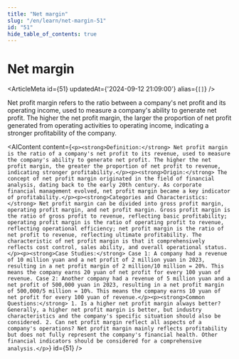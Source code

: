 ```yaml
---
title: "Net margin"
slug: "/en/learn/net-margin-51"
id: "51"
hide_table_of_contents: true
---
```



# Net margin

<ArticleMeta id={51} updatedAt={'2024-09-12 21:09:00'} alias={`[]`} />
<div className='border-solid border-b border-t-0 my-4 border-[var(--ifm-color-gray-300)]' />

Net profit margin refers to the ratio between a company's net profit and its operating income, used to measure a company's ability to generate net profit. The higher the net profit margin, the larger the proportion of net profit generated from operating activities to operating income, indicating a stronger profitability of the company.

<AIContent content={`<p><strong>Definition:</strong> Net profit margin is the ratio of a company's net profit to its revenue, used to measure the company's ability to generate net profit. The higher the net profit margin, the greater the proportion of net profit to revenue, indicating stronger profitability.</p><p><strong>Origin:</strong> The concept of net profit margin originated in the field of financial analysis, dating back to the early 20th century. As corporate financial management evolved, net profit margin became a key indicator of profitability.</p><p><strong>Categories and Characteristics:</strong> Net profit margin can be divided into gross profit margin, operating profit margin, and net profit margin. Gross profit margin is the ratio of gross profit to revenue, reflecting basic profitability; operating profit margin is the ratio of operating profit to revenue, reflecting operational efficiency; net profit margin is the ratio of net profit to revenue, reflecting ultimate profitability. The characteristic of net profit margin is that it comprehensively reflects cost control, sales ability, and overall operational status.</p><p><strong>Case Studies:</strong> Case 1: A company had a revenue of 10 million yuan and a net profit of 2 million yuan in 2023, resulting in a net profit margin of 2 million/10 million = 20%. This means the company earns 20 yuan of net profit for every 100 yuan of revenue. Case 2: Another company had a revenue of 5 million yuan and a net profit of 500,000 yuan in 2023, resulting in a net profit margin of 500,000/5 million = 10%. This means the company earns 10 yuan of net profit for every 100 yuan of revenue.</p><p><strong>Common Questions:</strong> 1. Is a higher net profit margin always better? Generally, a higher net profit margin is better, but industry characteristics and the company's specific situation should also be considered. 2. Can net profit margin reflect all aspects of a company's operations? Net profit margin mainly reflects profitability but does not fully represent the company's financial health. Other financial indicators should be considered for a comprehensive analysis.</p>`} id={51} />
